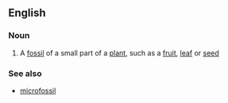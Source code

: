 ==English==

===Noun===
{{en-noun}}

# A [[fossil]] of a small part of a [[plant]], such as a [[fruit]], [[leaf]] or [[seed]]

===See also===
* [[microfossil]]
